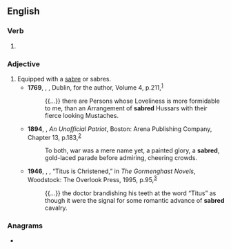 ==English==

===Verb===
{{head|en|verb form}}

# {{en-past of|sabre}}

===Adjective===
{{en-adj|-}}

# Equipped with a [[sabre]] or sabres.
#* '''1769''', {{w|Henry Brooke (writer)|Henry Brooke}}, ''{{w|The Fool of Quality}}'', Dublin, for the author, Volume 4, p.{{nbsp}}211,<sup>[http://name.umdl.umich.edu/004836069.0001.004]</sup>
#*: {{...}} there are Persons whose Loveliness is more formidable to me, than an Arrangement of '''sabred''' Hussars with their fierce looking Mustaches.
#* '''1894''', {{w|Helen H. Gardener}}, ''An Unofficial Patriot'', Boston: Arena Publishing Company, Chapter 13, p.{{nbsp}}183,<sup>[https://archive.org/details/unofficialpatrio00gard]</sup>
#*: To both, war was a mere name yet, a painted glory, a '''sabred''', gold-laced parade before admiring, cheering crowds.
#* '''1946''', {{w|Mervyn Peake}}, ''{{w|Titus Groan}}'', “Titus is Christened,” in ''The Gormenghast Novels'', Woodstock: The Overlook Press, 1995, p.{{nbsp}}95,<sup>[https://archive.org/details/isbn_9780879516284]</sup>
#*: {{...}} the doctor brandishing his teeth at the word “Titus” as though it were the signal for some romantic advance of '''sabred''' cavalry.

===Anagrams===
* {{anagrams|en|a=abders|ardebs|beards|breads|debars|serdab}}